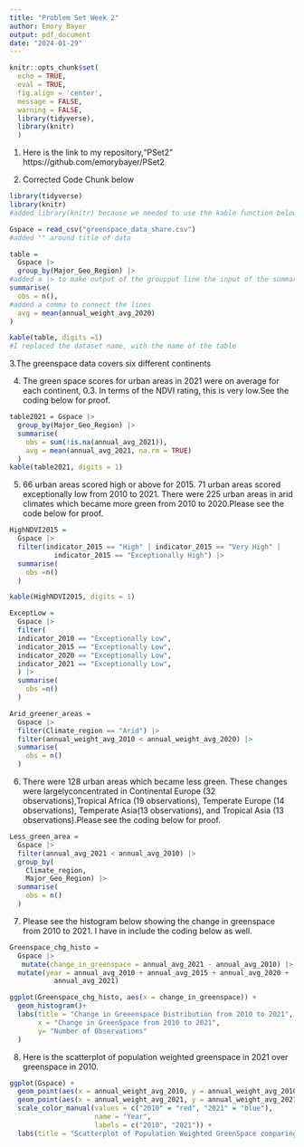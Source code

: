 ```yaml
---
title: "Problem Set Week 2"
author: Emory Bayer
output: pdf_document
date: "2024-01-29"
---
```


```r
knitr::opts_chunk$set(
  echo = TRUE,
  eval = TRUE,
  fig.align = 'center',
  message = FALSE,
  warning = FALSE,
  library(tidyverse),
  library(knitr)
  )
```

1. Here is the link to my repository,"PSet2" https://github.com/emorybayer/PSet2


2. Corrected Code Chunk below 
```r
library(tidyverse)
library(knitr)
#added library(knitr) because we needed to use the kable function below

Gspace = read_csv("greenspace_data_share.csv")
#added "" around title of data

table = 
  Gspace |> 
  group_by(Major_Geo_Region) |>
#added a |> to make output of the groupput line the input of the summarise line
summarise(
  obs = n(),
#added a comma to connect the lines 
  avg = mean(annual_weight_avg_2020)
)

kable(table, digits =1)
#I replaced the dataset name, with the name of the table
```

3.The greenspace data covers six different continents


4. The green space scores for urban areas in 2021 were on average for each 
continent, 0.3. In terms of the NDVI rating, this is very low.See the coding below for proof. 
```r
table2021 = Gspace |>
  group_by(Major_Geo_Region) |>
  summarise(
    obs = sum(!is.na(annual_avg_2021)),
    avg = mean(annual_avg_2021, na.rm = TRUE)
  )
kable(table2021, digits = 1)
```
5. 66 urban areas scored high or above for 2015. 71 urban areas scored exceptionally low from 2010 to 2021. There were 225 urban areas in arid climates which became more green from 2010 to 2020.Please see the code below for proof. 
```r
HighNDVI2015 = 
  Gspace |>
  filter(indicator_2015 == "High" | indicator_2015 == "Very High" | 
           indicator_2015 == "Exceptionally High") |>
  summarise(
    obs =n()
  )

kable(HighNDVI2015, digits = 1)

ExceptLow = 
  Gspace |>
  filter(
  indicator_2010 == "Exceptionally Low",
  indicator_2015 == "Exceptionally Low",
  indicator_2020 == "Exceptionally Low",
  indicator_2021 == "Exceptionally Low", 
  ) |>
  summarise(
    obs =n()
  )

Arid_greener_areas = 
  Gspace |>
  filter(Climate_region == "Arid") |>
  filter(annual_weight_avg_2010 < annual_weight_avg_2020) |>
  summarise(
    obs = n()
  )
```
6. There were 128 urban areas which became less green. These changes were largelyconcentrated in Continental Europe (32 observations),Tropical
Africa (19 observations), Temperate Europe (14 observations), Temperate Asia(13 observations), and Tropical Asia (13 observations).Please see the coding below for proof. 
```r
Less_green_area = 
  Gspace |>
  filter(annual_avg_2021 < annual_avg_2010) |>
  group_by(
    Climate_region,
    Major_Geo_Region) |>
  summarise(
    obs = n()
  )
```
7. Please see the histogram below showing the change in greenspace from 2010 to 2021. I have in include the coding below as well. 
```r
Greenspace_chg_histo = 
  Gspace |>
   mutate(change_in_greenspace = annual_avg_2021 - annual_avg_2010) |>
  mutate(year = annual_avg_2010 + annual_avg_2015 + annual_avg_2020 + 
           annual_avg_2021)

ggplot(Greenspace_chg_histo, aes(x = change_in_greenspace)) + 
  geom_histogram()+
  labs(title = "Change in Greeenspace Distribution from 2010 to 2021",
       x = "Change in GreenSpace from 2010 to 2021",
       y= "Number of Observations"
  )
```

8. Here is the scatterplot of population weighted greenspace in 2021 over greenspace in 2010. 
```r
ggplot(Gspace) +
  geom_point(aes(x = annual_weight_avg_2010, y = annual_weight_avg_2010, color = "2010")) +
  geom_point(aes(x = annual_weight_avg_2021, y = annual_weight_avg_2021, color = "2021")) +
  scale_color_manual(values = c("2010" = "red", "2021" = "blue"), 
                     name = "Year",
                     labels = c("2010", "2021")) +
  labs(title = "Scatterplot of Population Weighted GreenSpace comparing 2010 to 2021")
```
